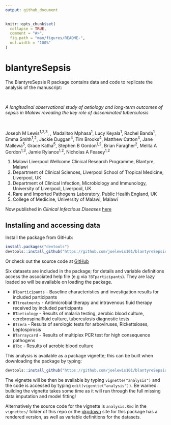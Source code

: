 ```yaml
---
output: github_document
---
```


<!-- README.md is generated from README.Rmd. Please edit that file -->

```r
knitr::opts_chunk$set(
  collapse = TRUE,
  comment = "#>",
  fig.path = "man/figures/README-",
  out.width = "100%"
)
```

# blantyreSepsis

<!-- badges: start -->
<!-- badges: end -->

The BlantyreSepsis R package contains data and code to replicate the analysis of the manuscript:
  
<br />

*A longitudinal observational study of aetiology and long-term outcomes of sepsis in Malawi revealing the key role of disseminated tuberculosis*

<br />

Joseph M Lewis^1,2,3^, , Madalitso Mphasa^1^, Lucy Keyala^1^, Rachel Banda^1^, Emma Smith^1^,^2^,  Jackie Duggan^4^, Tim Brooks^4^, Matthew Catton^4^, Jane Mallewa^5^, Grace Katha^5^, Stephen B Gordon^1,2^, Brian Faragher^2^, Melita A Gordon^1,3^, Jamie Rylance^1,2^, Nicholas A Feasey^1,2^

1. Malawi Liverpool Wellcome Clinical Research Programme, Blantyre, Malawi
2. Department of Clinical Sciences, Liverpool School of Tropical Medicine, Liverpool, UK
3. Department of Clinical Infection, Microbiology and Immunology, University of Liverpool, Liverpool, UK
4. Rare and Imported Pathogens Laboratory, Public Health England, UK
5. College of Medicine, University of Malawi, Malawi

Now published in _Clinical Infectious Diseases_ [here](https://academic.oup.com/cid/advance-article/doi/10.1093/cid/ciab710/6354427?guestAccessKey=89b11b5e-fb0a-4b94-b16b-7cb42a9012be)

## Installing and accessing data

Install the package from GitHub:

``` r
install.packages("devtools")
devtools::install_github("https://github.com/joelewis101/blantyreSepsis")
```

Or check out the source code at [GitHub](https://github.com/joelewis101/blantyreSepsis) 

Six datasets are included in the package; for details and variable definitions access the associated help file (e.g via `?BTparticipants`). They are lazy loaded so will be available on loading the package.

* `BTparticipants` - Baseline characteristics and investigation results for included participants
* `BTtreatments` - Antimicrobial therapy and intravenous fluid therapy received by included participants
* `BTaetiology` - Results of malaria testing, aerobic blood culture, cerebrospinalfluid culture, tuberculosis diagnostic tests
* `BTsera` - Results of serologic tests for arboviruses, Rickettsioses, Leptospirosis
* `BTarraycard` - Results of multiplex PCR test for high consequence pathogens
* `BTbc` - Results of aerobic blood culture

This analysis is available as a package vignette; this can be built when downloading the package by typing:

``` r
devtools::install_github("https://github.com/joelewis101/blantyreSepsis", build_vignettes = TRUE )
```

The vignette will be then be available by typing `vignette("analysis")` and the code is accessed by typing `edit(vigentte("analysis"))`. Be warned: building the vignette takes some time as it will run through the full missing data imputation and model fitting!

Alternatively the source code for the vignette is `analysis.Rmd` in the `vignettes/` folder of this repo or the  [pkgdown](https://joelewis101.github.io/blantyreSepsis/) site for this package has a rendered version, as well as variable definitions for the datasets.


